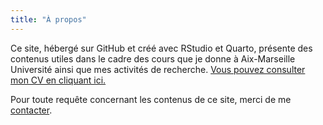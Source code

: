 ```yaml
---
title: "À propos"
---
```


Ce site, hébergé sur GitHub et créé avec RStudio et Quarto, présente des contenus utiles dans le cadre des cours que je donne à Aix-Marseille Université ainsi que mes activités de recherche. [Vous pouvez consulter mon CV en cliquant ici.](page_cv.qmd)

Pour toute requête concernant les contenus de ce site, merci de me <a href="mailto:jeremy.bena@univ-amu.fr">contacter</a>.